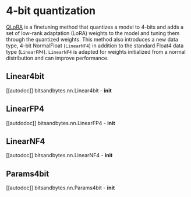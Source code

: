# 4-bit quantization

[QLoRA](https://hf.co/papers/2305.14314) is a finetuning method that quantizes a model to 4-bits and adds a set of low-rank adaptation (LoRA) weights to the model and tuning them through the quantized weights. This method also introduces a new data type, 4-bit NormalFloat (`LinearNF4`) in addition to the standard Float4 data type (`LinearFP4`). `LinearNF4` is adapted for weights initialized from a normal distribution and can improve performance.

## Linear4bit

[[autodoc]] bitsandbytes.nn.Linear4bit
    - __init__

## LinearFP4

[[autdodoc]] bitsandbytes.nn.LinearFP4
    - __init__

## LinearNF4

[[autodoc]] bitsandbytes.nn.LinearNF4
    - __init__

## Params4bit

[[autodoc]] bitsandbytes.nn.Params4bit
    - __init__
